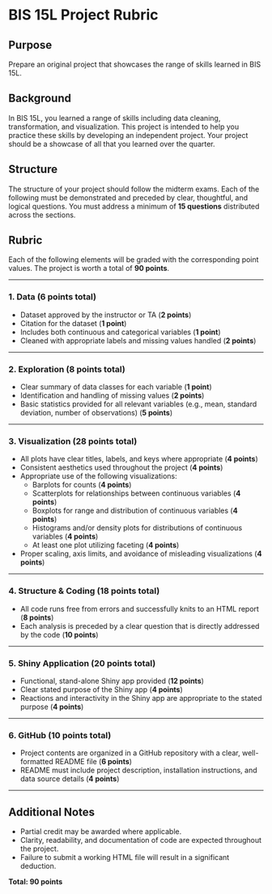# BIS 15L Project Rubric

## Purpose
Prepare an original project that showcases the range of skills learned in BIS 15L.

## Background
In BIS 15L, you learned a range of skills including data cleaning, transformation, and visualization. This project is intended to help you practice these skills by developing an independent project. Your project should be a showcase of all that you learned over the quarter.

## Structure
The structure of your project should follow the midterm exams. Each of the following must be demonstrated and preceded by clear, thoughtful, and logical questions. You must address a minimum of **15 questions** distributed across the sections.

## Rubric
Each of the following elements will be graded with the corresponding point values. The project is worth a total of **90 points**.

---

### 1. Data (6 points total)
- Dataset approved by the instructor or TA (**2 points**)
- Citation for the dataset (**1 point**)
- Includes both continuous and categorical variables (**1 point**)
- Cleaned with appropriate labels and missing values handled (**2 points**)

---

### 2. Exploration (8 points total)
- Clear summary of data classes for each variable (**1 point**)
- Identification and handling of missing values (**2 points**)
- Basic statistics provided for all relevant variables (e.g., mean, standard deviation, number of observations) (**5 points**)

---

### 3. Visualization (28 points total)
- All plots have clear titles, labels, and keys where appropriate (**4 points**)
- Consistent aesthetics used throughout the project (**4 points**)
- Appropriate use of the following visualizations:
  - Barplots for counts (**4 points**)
  - Scatterplots for relationships between continuous variables (**4 points**)
  - Boxplots for range and distribution of continuous variables (**4 points**)
  - Histograms and/or density plots for distributions of continuous variables (**4 points**)
  - At least one plot utilizing faceting (**4 points**)
- Proper scaling, axis limits, and avoidance of misleading visualizations (**4 points**)

---

### 4. Structure & Coding (18 points total)
- All code runs free from errors and successfully knits to an HTML report (**8 points**)
- Each analysis is preceded by a clear question that is directly addressed by the code (**10 points**)

---

### 5. Shiny Application (20 points total)
- Functional, stand-alone Shiny app provided (**12 points**)
- Clear stated purpose of the Shiny app (**4 points**)
- Reactions and interactivity in the Shiny app are appropriate to the stated purpose (**4 points**)

---

### 6. GitHub (10 points total)
- Project contents are organized in a GitHub repository with a clear, well-formatted README file (**6 points**)
- README must include project description, installation instructions, and data source details (**4 points**)

---

## Additional Notes
- Partial credit may be awarded where applicable.
- Clarity, readability, and documentation of code are expected throughout the project.
- Failure to submit a working HTML file will result in a significant deduction.

**Total: 90 points**
